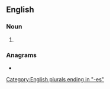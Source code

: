 ==English==

===Noun===
{{head|en|noun plural form}}

# {{plural of|airbus|lang=en}}

===Anagrams===
* {{anagrams|en|a=abeirssu|bisureas}}

[[Category:English plurals ending in "-es"]]